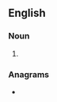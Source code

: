 ==English==

===Noun===
{{head|en|noun plural form}}

# {{plural of|anarch|lang=en}}

===Anagrams===
* {{anagrams|en|a=aachnrs|Charans|charans}}